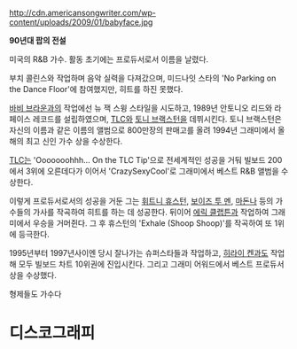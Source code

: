 http://cdn.americansongwriter.com/wp-content/uploads/2009/01/babyface.jpg

'''90년대 팝의 전설'''

미국의 R&B 가수. 활동 초기에는 프로듀서로서 이름을 날렸다. 

부치 콜린스와 작업하며 음악 실력을 다져갔으며, 미드나잇 스타의 'No Parking on the Dance Floor'에 참여했지만, 히트를 하진 못했다. 

[[바비 브라운]]과의 작업에선 뉴 잭 스윙 스타일을 시도하고, 1989년 안토니오 리드와 라페이스 레코드를 설립하였으며, [[TLC]]와 [[토니 브랙스턴]]을 데뷔시킨다. 토니 브랙스턴은 자신의 이름과 같은 이름의 앨범으로 800만장의 판매고를 올려 1994년 그래미에서 올해의 최고 신인 가수 상을 수상한다.

[[TLC]]는 'Ooooooohhh... On the TLC Tip'으로 전세계적인 성공을 거둬 빌보드 200에서 3위에 오른데다가 이어서 'CrazySexyCool'로 그래미에서 베스트 R&B 앨범을 수상한다. 

이렇게 프로듀서로서의 성공을 거둔 그는 [[휘트니 휴스턴]], [[보이즈 투 멘]], [[마돈나]] 등의 가수들의 가사를 작곡하여 히트를 하는 데 성공한다. 뒤이어 [[에릭 클랩튼]]과 작업하여 그래미에서 우승을 거머쥔다. 그 후 휴스턴의 'Exhale (Shoop Shoop)'를 작곡하여 또 1위에 등극한다.

1995년부터 1997년사이엔 당시 잘나가는 슈퍼스타들과 작업하고, [[히라이 켄]]과도 작업해 모두 빌보드 차트 10위권에 진입시킨다. 그리고 그래미 어워드에서 베스트 프로듀서 상을 수상했다.

형제들도 가수다

= 디스코그래피 =
